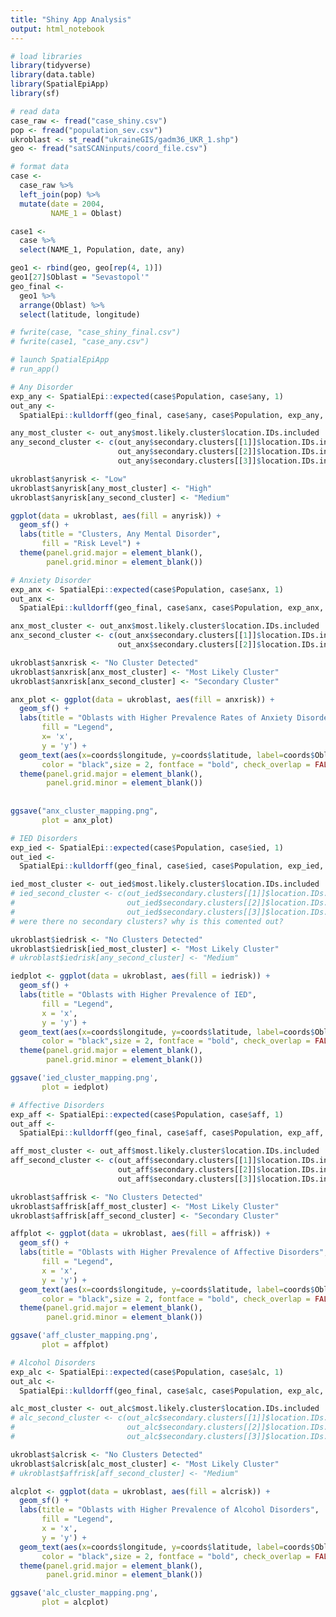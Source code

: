 ```yaml
---
title: "Shiny App Analysis"
output: html_notebook
---
```


```r
# load libraries
library(tidyverse)
library(data.table)
library(SpatialEpiApp)
library(sf)
```

```r
# read data
case_raw <- fread("case_shiny.csv")
pop <- fread("population_sev.csv")
ukroblast <- st_read("ukraineGIS/gadm36_UKR_1.shp")
geo <- fread("satSCANinputs/coord_file.csv")
```

```r
# format data
case <-
  case_raw %>%
  left_join(pop) %>%
  mutate(date = 2004,
         NAME_1 = Oblast)

case1 <-
  case %>%
  select(NAME_1, Population, date, any)

geo1 <- rbind(geo, geo[rep(4, 1)])
geo1[27]$Oblast = "Sevastopol'"
geo_final <-
  geo1 %>%
  arrange(Oblast) %>%
  select(latitude, longitude)

# fwrite(case, "case_shiny_final.csv")
# fwrite(case1, "case_any.csv")
```

```r
# launch SpatialEpiApp
# run_app()
```

```r
# Any Disorder
exp_any <- SpatialEpi::expected(case$Population, case$any, 1)
out_any <-
  SpatialEpi::kulldorff(geo_final, case$any, case$Population, exp_any, pop.upper.bound = 0.5, n.simulations = 999, alpha.level = .05, plot = FALSE)

any_most_cluster <- out_any$most.likely.cluster$location.IDs.included
any_second_cluster <- c(out_any$secondary.clusters[[1]]$location.IDs.included, 
                        out_any$secondary.clusters[[2]]$location.IDs.included,
                        out_any$secondary.clusters[[3]]$location.IDs.included)

ukroblast$anyrisk <- "Low"
ukroblast$anyrisk[any_most_cluster] <- "High"
ukroblast$anyrisk[any_second_cluster] <- "Medium"

ggplot(data = ukroblast, aes(fill = anyrisk)) +
  geom_sf() +
  labs(title = "Clusters, Any Mental Disorder",
       fill = "Risk Level") +
  theme(panel.grid.major = element_blank(), 
        panel.grid.minor = element_blank())
```

```r
# Anxiety Disorder
exp_anx <- SpatialEpi::expected(case$Population, case$anx, 1)
out_anx <-
  SpatialEpi::kulldorff(geo_final, case$anx, case$Population, exp_anx, pop.upper.bound = 0.5, n.simulations = 999, alpha.level = .05, plot = FALSE)

anx_most_cluster <- out_anx$most.likely.cluster$location.IDs.included
anx_second_cluster <- c(out_anx$secondary.clusters[[1]]$location.IDs.included, 
                        out_anx$secondary.clusters[[2]]$location.IDs.included)

ukroblast$anxrisk <- "No Cluster Detected"
ukroblast$anxrisk[anx_most_cluster] <- "Most Likely Cluster"
ukroblast$anxrisk[anx_second_cluster] <- "Secondary Cluster"

anx_plot <- ggplot(data = ukroblast, aes(fill = anxrisk)) +
  geom_sf() +
  labs(title = "Oblasts with Higher Prevalence Rates of Anxiety Disorders",
       fill = "Legend", 
       x= 'x',
       y = 'y') +
  geom_text(aes(x=coords$longitude, y=coords$latitude, label=coords$Oblast),
       color = "black",size = 2, fontface = "bold", check_overlap = FALSE) 
  theme(panel.grid.major = element_blank(), 
        panel.grid.minor = element_blank())
  
  
ggsave("anx_cluster_mapping.png",
       plot = anx_plot)
```

```r
# IED Disorders
exp_ied <- SpatialEpi::expected(case$Population, case$ied, 1)
out_ied <-
  SpatialEpi::kulldorff(geo_final, case$ied, case$Population, exp_ied, pop.upper.bound = 0.5, n.simulations = 999, alpha.level = .05, plot = FALSE)

ied_most_cluster <- out_ied$most.likely.cluster$location.IDs.included
# ied_second_cluster <- c(out_ied$secondary.clusters[[1]]$location.IDs.included, 
#                         out_ied$secondary.clusters[[2]]$location.IDs.included,
#                         out_ied$secondary.clusters[[3]]$location.IDs.included)
# were there no secondary clusters? why is this comented out?

ukroblast$iedrisk <- "No Clusters Detected"
ukroblast$iedrisk[ied_most_cluster] <- "Most Likely Cluster"
# ukroblast$iedrisk[any_second_cluster] <- "Medium"

iedplot <- ggplot(data = ukroblast, aes(fill = iedrisk)) +
  geom_sf() +
  labs(title = "Oblasts with Higher Prevalence of IED",
       fill = "Legend",
       x = 'x',
       y = 'y') +
  geom_text(aes(x=coords$longitude, y=coords$latitude, label=coords$Oblast),
       color = "black",size = 2, fontface = "bold", check_overlap = FALSE) +
  theme(panel.grid.major = element_blank(), 
        panel.grid.minor = element_blank())

ggsave('ied_cluster_mapping.png',
       plot = iedplot)
```

```r
# Affective Disorders
exp_aff <- SpatialEpi::expected(case$Population, case$aff, 1)
out_aff <-
  SpatialEpi::kulldorff(geo_final, case$aff, case$Population, exp_aff, pop.upper.bound = 0.5, n.simulations = 999, alpha.level = .05, plot = FALSE)

aff_most_cluster <- out_aff$most.likely.cluster$location.IDs.included
aff_second_cluster <- c(out_aff$secondary.clusters[[1]]$location.IDs.included,
                        out_aff$secondary.clusters[[2]]$location.IDs.included,
                        out_aff$secondary.clusters[[3]]$location.IDs.included)

ukroblast$affrisk <- "No Clusters Detected"
ukroblast$affrisk[aff_most_cluster] <- "Most Likely Cluster"
ukroblast$affrisk[aff_second_cluster] <- "Secondary Cluster"

affplot <- ggplot(data = ukroblast, aes(fill = affrisk)) +
  geom_sf() +
  labs(title = "Oblasts with Higher Prevalence of Affective Disorders",
       fill = "Legend",
       x = 'x',
       y = 'y') +
  geom_text(aes(x=coords$longitude, y=coords$latitude, label=coords$Oblast),
       color = "black",size = 2, fontface = "bold", check_overlap = FALSE) +
  theme(panel.grid.major = element_blank(), 
        panel.grid.minor = element_blank())

ggsave('aff_cluster_mapping.png',
       plot = affplot)
```

```r
# Alcohol Disorders
exp_alc <- SpatialEpi::expected(case$Population, case$alc, 1)
out_alc <-
  SpatialEpi::kulldorff(geo_final, case$alc, case$Population, exp_alc, pop.upper.bound = 0.5, n.simulations = 999, alpha.level = .05, plot = FALSE)

alc_most_cluster <- out_alc$most.likely.cluster$location.IDs.included
# alc_second_cluster <- c(out_alc$secondary.clusters[[1]]$location.IDs.included,
#                         out_alc$secondary.clusters[[2]]$location.IDs.included,
#                         out_alc$secondary.clusters[[3]]$location.IDs.included)

ukroblast$alcrisk <- "No Clusters Detected"
ukroblast$alcrisk[alc_most_cluster] <- "Most Likely Cluster"
# ukroblast$affrisk[aff_second_cluster] <- "Medium"

alcplot <- ggplot(data = ukroblast, aes(fill = alcrisk)) +
  geom_sf() +
  labs(title = "Oblasts with Higher Prevalence of Alcohol Disorders",
       fill = "Legend",
       x = 'x',
       y = 'y') +
  geom_text(aes(x=coords$longitude, y=coords$latitude, label=coords$Oblast),
       color = "black",size = 2, fontface = "bold", check_overlap = FALSE) +
  theme(panel.grid.major = element_blank(), 
        panel.grid.minor = element_blank())

ggsave('alc_cluster_mapping.png',
       plot = alcplot)
```

